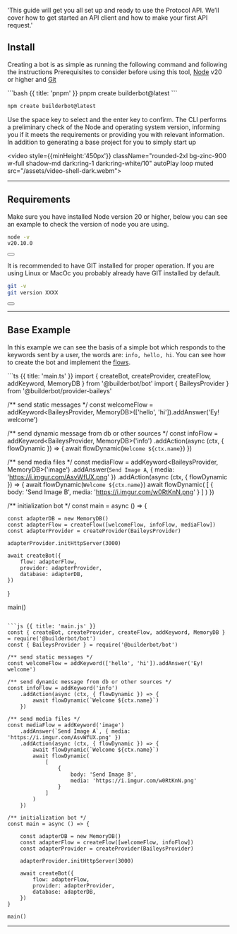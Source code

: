 
  'This guide will get you all set up and ready to use the Protocol API. We’ll cover how to get started an API client and how to make your first API request.'

## Install

Creating a bot is as simple as running the following command and following the instructions
<Note>
  Prerequisites to consider before using this tool, [Node](https://nodejs.org/en) v20 or higher and [Git](https://git-scm.com/download)
</Note>


<CodeGroup>
```bash {{ title: 'pnpm' }}
pnpm create builderbot@latest
```

```bash {{ title: 'npm' }}
npm create builderbot@latest
```
</CodeGroup>

Use the space key to select and the enter key to confirm. The CLI performs a preliminary check of the Node and operating system version, informing you if it meets the requirements or providing you with relevant information. In addition to generating a base project for you to simply start up

<video style={{minHeight:'450px'}} className="rounded-2xl bg-zinc-900 w-full shadow-md dark:ring-1 dark:ring-white/10" autoPlay loop muted src="/assets/video-shell-dark.webm"></video>

---

## Requirements


Make sure you have installed Node version 20 or higher, below you can see an example to check the version of node you are using.

```bash
node -v
v20.10.0
```

<div className="not-prose aling-block">
  <Button
    href="https://nodejs.org/en"
    variant="text"
    target="_blank"
    arrow="right"
    children="Download node from its official website"
  />
</div>

It is recommended to have GIT installed for proper operation. If you are using Linux or MacOc you probably already have GIT installed by default.

```bash
git -v
git version XXXX
```

<div className="not-prose aling-block">
  <Button
    href="https://git-scm.com/downloads"
    variant="text"
    target="_blank"
    arrow="right"
    children="Download GIT from its official website"
  />
</div>

---

## Base Example

In this example we can see the basis of a simple bot which responds to the keywords sent by a user, the words are: `info, hello, hi`. You can see how to create the bot and implement the [flows](/concepts#flow).

<CodeGroup>
```ts {{ title: 'main.ts' }}
import { createBot, createProvider, createFlow, addKeyword, MemoryDB } from '@builderbot/bot'
import { BaileysProvider } from '@builderbot/provider-baileys'

/** send static messages */
const welcomeFlow = addKeyword<BaileysProvider, MemoryDB>(['hello', 'hi']).addAnswer('Ey! welcome')

/** send dynamic message from db or other sources */
const infoFlow = addKeyword<BaileysProvider, MemoryDB>('info')
    .addAction(async (ctx, { flowDynamic }) => {
        await flowDynamic(`Welcome ${ctx.name}`)
    })

/** send media files */
const mediaFlow = addKeyword<BaileysProvider, MemoryDB>('image')
    .addAnswer(`Send Image A`, { media: 'https://i.imgur.com/AsvWfUX.png' })
    .addAction(async (ctx, { flowDynamic }) => {
        await flowDynamic(`Welcome ${ctx.name}`)
        await flowDynamic(
            [
                {
                    body: 'Send Image B',
                    media: 'https://i.imgur.com/w0RtKnN.png'
                }
            ]
        )
    })

/** initialization bot */
const main = async () => {

    const adapterDB = new MemoryDB()
    const adapterFlow = createFlow([welcomeFlow, infoFlow, mediaFlow])
    const adapterProvider = createProvider(BaileysProvider)

    adapterProvider.initHttpServer(3000)

    await createBot({
        flow: adapterFlow,
        provider: adapterProvider,
        database: adapterDB,
    })
}

main()

```

```js {{ title: 'main.js' }}
const { createBot, createProvider, createFlow, addKeyword, MemoryDB } = require('@builderbot/bot')
const { BaileysProvider } = require('@builderbot/bot')

/** send static messages */
const welcomeFlow = addKeyword(['hello', 'hi']).addAnswer('Ey! welcome')

/** send dynamic message from db or other sources */
const infoFlow = addKeyword('info')
    .addAction(async (ctx, { flowDynamic }) => {
        await flowDynamic(`Welcome ${ctx.name}`)
    })

/** send media files */
const mediaFlow = addKeyword('image')
    .addAnswer(`Send Image A`, { media: 'https://i.imgur.com/AsvWfUX.png' })
    .addAction(async (ctx, { flowDynamic }) => {
        await flowDynamic(`Welcome ${ctx.name}`)
        await flowDynamic(
            [
                {
                    body: 'Send Image B',
                    media: 'https://i.imgur.com/w0RtKnN.png'
                }
            ]
        )
    })

/** initialization bot */
const main = async () => {

    const adapterDB = new MemoryDB()
    const adapterFlow = createFlow([welcomeFlow, infoFlow])
    const adapterProvider = createProvider(BaileysProvider)

    adapterProvider.initHttpServer(3000)

    await createBot({
        flow: adapterFlow,
        provider: adapterProvider,
        database: adapterDB,
    })
}

main()

```
</CodeGroup>

---


<Resources />